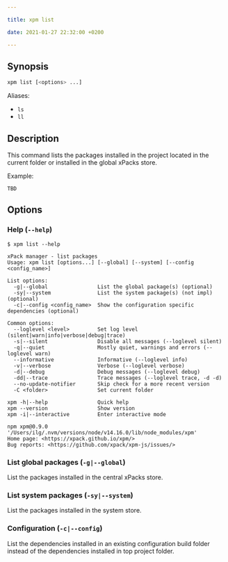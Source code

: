 ```yaml
---

title: xpm list

date: 2021-01-27 22:32:00 +0200

---
```


## Synopsis

```sh
xpm list [<options> ...]
```

Aliases:

- `ls`
- `ll`

## Description

This command lists the packages installed in the project located
in the current folder or installed in the global xPacks store.

Example:

```console
TBD
```

## Options

### Help (`--help`)

```console
$ xpm list --help

xPack manager - list packages
Usage: xpm list [options...] [--global] [--system] [--config <config_name>]

List options:
  -g|--global                List the global package(s) (optional)
  -sy|--system               List the system package(s) (not impl) (optional)
  -c|--config <config_name>  Show the configuration specific dependencies (optional)

Common options:
  --loglevel <level>         Set log level (silent|warn|info|verbose|debug|trace)
  -s|--silent                Disable all messages (--loglevel silent)
  -q|--quiet                 Mostly quiet, warnings and errors (--loglevel warn)
  --informative              Informative (--loglevel info)
  -v|--verbose               Verbose (--loglevel verbose)
  -d|--debug                 Debug messages (--loglevel debug)
  -dd|--trace                Trace messages (--loglevel trace, -d -d)
  --no-update-notifier       Skip check for a more recent version
  -C <folder>                Set current folder

xpm -h|--help                Quick help
xpm --version                Show version
xpm -i|--interactive         Enter interactive mode

npm xpm@0.9.0 '/Users/ilg/.nvm/versions/node/v14.16.0/lib/node_modules/xpm'
Home page: <https://xpack.github.io/xpm/>
Bug reports: <https://github.com/xpack/xpm-js/issues/>
```

### List global packages (`-g|--global`)

List the packages installed in the central xPacks store.

### List system packages (`-sy|--system`)

List the packages installed in the system store.

### Configuration (`-c|--config`)

List the dependencies installed in an existing configuration build folder
instead of the dependencies installed in top project folder.
